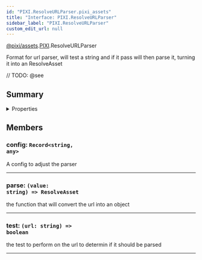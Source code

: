 ```yaml
---
id: "PIXI.ResolveURLParser.pixi_assets"
title: "Interface: PIXI.ResolveURLParser"
sidebar_label: "PIXI.ResolveURLParser"
custom_edit_url: null
---
```


[@pixi/assets](../modules/pixi_assets).[PIXI](../namespaces/PIXI).ResolveURLParser


Format for url parser, will test a string and if it pass will then parse it, turning it into an ResolveAsset



// TODO: @see

        

## Summary

<details><summary>Properties</summary>
<p>

| Name   | Type                                                 | Description                                                       |
| ------ | ---------------------------------------------------- | ----------------------------------------------------------------- |
| config | <code>Record&#60;string, any&#62;</code>             | A config to adjust the parser                                     |
| parse  | <code>(value&#58; string) =&#62; ResolveAsset</code> | the function that will convert the url into an object             |
| test   | <code>(url&#58; string) =&#62; boolean</code>        | the test to perform on the url to determin if it should be parsed |

</p>
</details>
    




## Members
<article>

### config: <span><code>Record&#60;string, any&#62;</code></span>
A config to adjust the parser

</article>


---------------------------------------

<article>

### parse: <span><code>(value&#58; string) =&#62; ResolveAsset</code></span>
the function that will convert the url into an object

</article>


---------------------------------------

<article>

### test: <span><code>(url&#58; string) =&#62; boolean</code></span>
the test to perform on the url to determin if it should be parsed

</article>


---------------------------------------



  